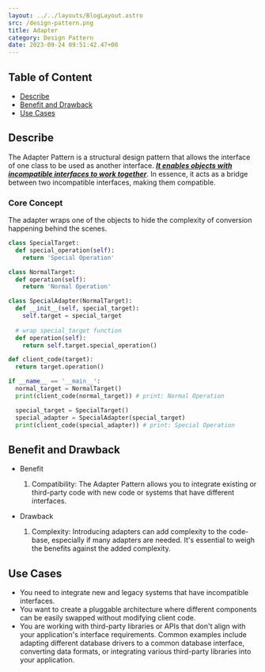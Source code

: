```yaml
---
layout: ../../layouts/BlogLayout.astro 
src: /design-pattern.png
title: Adapter
category: Design Pattern
date: 2023-09-24 09:51:42.47+00 
---
```

## Table of Content 
* [Describe](#describe)
* [Benefit and Drawback](#benefit-and-drawback)
* [Use Cases](#use-cases)

## Describe
The Adapter Pattern is a structural design pattern that allows the interface of one class to be used as another interface. ***<ins>It enables objects with incompatible interfaces to work together</ins>***. In essence, it acts as a bridge between two incompatible interfaces, making them compatible.

### Core Concept
The adapter wraps one of the objects to hide the complexity of conversion happening behind the scenes.

```python
class SpecialTarget:
  def special_operation(self):
    return 'Special Operation'

class NormalTarget:
  def operation(self):
    return 'Normal Operation'

class SpecialAdapter(NormalTarget):
  def __init__(self, special_target):
    self.target = special_target
  
  # wrap special_target function
  def operation(self):
    return self.target.special_operation()

def client_code(target):
  return target.operation()

if __name__ == '__main__':
  normal_target = NormalTarget()
  print(client_code(normal_target)) # print: Normal Operation

  special_target = SpecialTarget()
  special_adapter = SpecialAdapter(special_target) 
  print(client_code(special_adapter)) # print: Special Operation
```

## Benefit and Drawback
* Benefit
  1. Compatibility: The Adapter Pattern allows you to integrate existing or third-party code with new code or systems that have different interfaces.

* Drawback
  1. Complexity: Introducing adapters can add complexity to the code-base, especially if many adapters are needed. It's essential to weigh the benefits against the added complexity.

## Use Cases
  
* You need to integrate new and legacy systems that have incompatible interfaces.
* You want to create a pluggable architecture where different components can be easily swapped without modifying client code.
* You are working with third-party libraries or APIs that don't align with your application's interface requirements.
Common examples include adapting different database drivers to a common database interface, converting data formats, or integrating various third-party libraries into your application.
